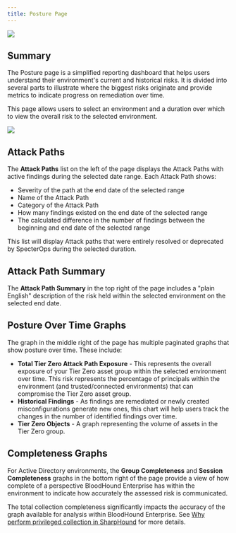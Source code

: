 ---
title: Posture Page
---

<Frame>
  <img src="/hc/images/image1-8.png"/>
</Frame>

## Summary

The Posture page is a simplified reporting dashboard that helps users understand their environment's current and historical risks. It is divided into several parts to illustrate where the biggest risks originate and provide metrics to indicate progress on remediation over time.

This page allows users to select an environment and a duration over which to view the overall risk to the selected environment.

<Frame>
  <img src="/hc/images/image1-18.png"/>
</Frame>

## Attack Paths

The **Attack Paths** list on the left of the page displays the Attack Paths with active findings during the selected date range. Each Attack Path shows:

* Severity of the path at the end date of the selected range
* Name of the Attack Path
* Category of the Attack Path
* How many findings existed on the end date of the selected range
* The calculated difference in the number of findings between the beginning and end date of the selected range

This list will display Attack paths that were entirely resolved or deprecated by SpecterOps during the selected duration.

## Attack Path Summary

The **Attack Path Summary** in the top right of the page includes a "plain English" description of the risk held within the selected environment on the selected end date.

## Posture Over Time Graphs

The graph in the middle right of the page has multiple paginated graphs that show posture over time. These include:

* **Total Tier Zero Attack Path Exposure** \- This represents the overall exposure of your Tier Zero asset group within the selected environment over time. This risk represents the percentage of principals within the environment (and trusted/connected environments) that can compromise the Tier Zero asset group.
* **Historical Findings** \- As findings are remediated or newly created misconfigurations generate new ones, this chart will help users track the changes in the number of identified findings over time.
* **Tier Zero Objects** \- A graph representing the volume of assets in the Tier Zero group.

## Completeness Graphs

For Active Directory environments, the **Group Completeness** and **Session Completeness** graphs in the bottom right of the page provide a view of how complete of a perspective BloodHound Enterprise has within the environment to indicate how accurately the assessed risk is communicated.

The total collection completeness significantly impacts the accuracy of the graph available for analysis within BloodHound Enterprise. See [Why perform privileged collection in SharpHound](/hc/en-us/articles/Why-perform-privileged-collection-in-SharpHound) for more details.
